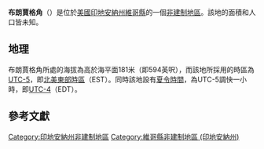 {{noteTA
|G1=USState
|G2=地名
|G3=Unit
}}
{{Infobox settlement
|official_name            = 布朗賈格角
|native_name = Brown Jug Corner
|settlement_type          = [[非建制地區|非建制地區]]
|image_skyline            = 
|imagesize                = 
|image_map                = 
|mapsize                  = 
|pushpin_map              = USA Indiana
|pushpin_label            = 布朗賈格角
|pushpin_label_position   = top
|pushpin_map_caption      = 布朗賈格角在印地安納州的位置
|subdivision_type         = [[世界政區索引|國家]]
|subdivision_type1        = [[美国州份|州份]]
|subdivision_type2        = [[印地安納州行政区划|縣]]
|subdivision_name         = [[美国|美国]]
|subdivision_name1        = [[印地安納州|印地安納州]]
|subdivision_name2        = [[維哥縣_(印地安納州)|維哥縣]]
|elevation_ft             = 594
|elevation_m              = 181
|area_total_km2           = 
|area_total_sq_mi         = 
|area_land_km2            = 
|area_land_sq_mi          = 
|area_water_km2           = 
|area_water_sq_mi         = 
|population_as_of         = 2010
|population_footnotes     = 
|population_total         = 
|population_metro         = 
|population_density_km2   = auto
|population_density_sq_mi = auto
|timezone                 = [[北美东部时区|北美东部时区]]
|utc_offset               = -5
|coordinates              = {{coord|39|17|17|N|87|15|32|W|display=inline,title}}
| coor_pinpoint           = 
| coordinates_footnotes   = 
|timezone_DST             = EDT
|utc_offset_DST           = -4
|postal_code_type         = [[美國郵區編號|郵區編號]]
|postal_code              = 47858
|area_code                = {{link-en|电话区号765|Area code 765|765}}
|blank_name = [[地名信息系统|GNIS ID]]
|blank_info = 431626<ref name="GNIS">{{cite gnis|431626|Brown Jug Corner}}</ref>
}}
'''布朗賈格角'''（{{lang-en|Brown Jug Corner}}）是位於[[美國|美國]][[印地安納州|印地安納州]][[維哥縣_(印地安納州)|維哥縣]]的一個[[非建制地區|非建制地區]]。該地的面積和人口皆未知。

== 地理 ==
布朗賈格角所處的海拔為高於海平面181米（即594英呎），而該地所採用的時區為[[UTC-5|UTC-5]]，即[[北美東部時區|北美東部時區]]（EST）。同時該地設有[[夏令時間|夏令時間]]，為UTC-5調快一小時，即[[UTC-4|UTC-4]]（EDT）。

== 參考文獻 ==
{{reflist}}

{{維哥縣 (印地安納州)}}

{{DEFAULTSORT:Brown Jug Corner}}
[[Category:印地安納州非建制地區|Category:印地安納州非建制地區]]
[[Category:維哥縣非建制地區_(印地安納州)|Category:維哥縣非建制地區 (印地安納州)]]

{{Indiana-geo-stub}}